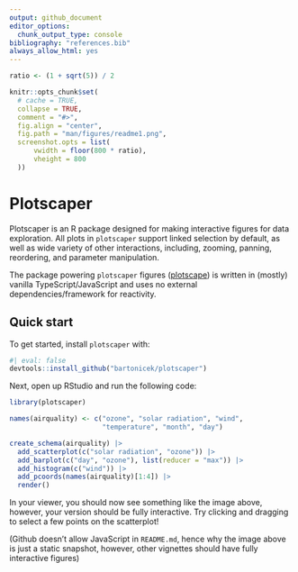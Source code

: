 ```yaml
---
output: github_document
editor_options: 
  chunk_output_type: console
bibliography: "references.bib"
always_allow_html: yes
---
```


<!-- README.md is generated from README.Rmd. Please edit that file -->

```r

ratio <- (1 + sqrt(5)) / 2

knitr::opts_chunk$set(
  # cache = TRUE,
  collapse = TRUE,
  comment = "#>",
  fig.align = "center",
  fig.path = "man/figures/readme1.png",
  screenshot.opts = list(
      vwidth = floor(800 * ratio),
      vheight = 800
  ))
```

# Plotscaper

<!-- badges: start -->
<!-- badges: end -->

Plotscaper is an R package designed for making interactive figures for data exploration. All plots in `plotscaper` support linked selection by default, as well as wide variety of other interactions, including, zooming, panning, reordering, and parameter manipulation.

The package powering `plotscaper` figures ([plotscape](https://github.com/bartonicek/plotscape)) is written in (mostly) vanilla TypeScript/JavaScript and uses no external dependencies/framework for reactivity.

## Quick start

To get started, install `plotscaper` with:

```r
#| eval: false
devtools::install_github("bartonicek/plotscaper")
```

Next, open up RStudio and run the following code:

```r
library(plotscaper)

names(airquality) <- c("ozone", "solar radiation", "wind", 
                       "temperature", "month", "day")

create_schema(airquality) |>
  add_scatterplot(c("solar radiation", "ozone")) |>
  add_barplot(c("day", "ozone"), list(reducer = "max")) |>
  add_histogram(c("wind")) |>
  add_pcoords(names(airquality)[1:4]) |>
  render()
```

In your viewer, you should now see something like the image above, however, your version should be fully interactive. Try clicking and dragging to select a few points on the scatterplot!

(Github doesn't allow JavaScript in `README.md`, hence why the image above is just a static snapshot, however, other vignettes should have fully interactive figures)

